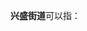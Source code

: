 '''兴盛街道'''可以指：
{{PRC admin/disambig|21/03/03/004/000|21/11/03/017/000}}
{{disambig|cat=四字乡级行政区划消歧义}}